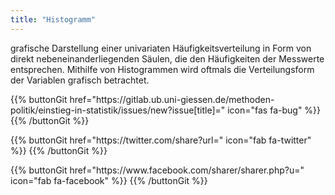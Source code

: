 ```yaml
---
title: "Histogramm"
---
```


grafische Darstellung einer univariaten Häufigkeitsverteilung in Form von direkt nebeneinanderliegenden Säulen, die den Häufigkeiten der Messwerte entsprechen. Mithilfe von Histogrammen wird oftmals die Verteilungsform der Variablen grafisch betrachtet.

{{% buttonGit href=\"https\:\/\/gitlab.ub.uni-giessen.de\/methoden-politik\/einstieg-in-statistik\/issues\/new?issue[title]=\" icon=\"fas fa-bug\" %}} {{% /buttonGit %}} 

{{% buttonGit href=\"https\:\/\/twitter.com\/share?url=\" icon=\"fab fa-twitter\" %}} {{% /buttonGit %}}

{{% buttonGit href=\"https\:\/\/www.facebook.com\/sharer\/sharer.php?u=\" icon=\"fab fa-facebook\" %}} {{% /buttonGit %}}
